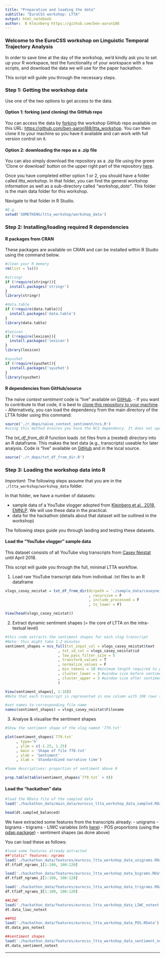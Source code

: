 ```yaml
---
title: "Preparation and loading the data"
subtitle: "EuroCSS workshop: LTTA"
output: html_notebook
author:  B Kleinberg https://github.com/ben-aaron188
---
```


### Welcome to the EuroCSS workshop on Linguistic Temporal Trajectory Analysis

In order to save time at the day of the workshop, we'd kindly ask you to set up your R workspace, test the functionality of your workspace with a few scripts, and download the data we will use for the paper hackathon.

This script will guide you through the necessary steps.


### Step 1: Getting the workshop data

Use one of the two options to get access to the data.

#### Option 1: forking (and cloning) the GitHub repo

You can access the data by [forking](https://help.github.com/articles/fork-a-repo/) the workshop GitHub repo available on this URL: [https://github.com/ben-aaron188/ltta_workshop](https://github.com/ben-aaron188/ltta_workshop). You can then clone it to your machine so you have it available and can work with full version control on it.

#### Option 2: downloading the repo as a .zip file

You can also simply download the repository as a .zip file using the green 'Clone or download' button on the upper right part of the repository [here](https://github.com/ben-aaron188/ltta_workshop).


Once you have completed either option 1 or 2, you should have a folder called *ltta_workshop*. In that folder, you can find the general workshop information as well as a sub-directory called *"workshop_data"*. This folder is the main data folder for this workshop.

Navigate to that folder in R Studio.

```r
#E.g.
setwd('SOMETHING/ltta_workshop/workshop_data')
```


### Step 2: Installing/loading required R dependencies

#### R packages from CRAN

These packages are available on CRAN and can be installed within R Studio using the command below.

```r
#clean your R memory
rm(list = ls())

#stringr
if (!require(stringr)){
  install.packages('stringr')
} 
library(stringr)

#data.table
if (!require(data.table)){
  install.packages('data.table')
} 
library(data.table)

#lexicon
if (!require(lexicon)){
  install.packages('lexicon')
} 
library(lexicon)

#syuzhet
if (!require(syuzhet)){
  install.packages('syuzhet')
} 
library(syuzhet)
```


#### R dependencies from GitHub/source

The *naive context sentiment* code is "live" available on [GitHub](https://github.com/ben-aaron188/naive_context_sentiment). 
- If you want to contribute to that code, it is best to [clone this repository to your machine](https://help.github.com/articles/cloning-a-repository/).
- Alternatively, you can load the dependency from the main directory of the LTTA folder using this command:

```r
source('./r_deps/naive_context_sentiment/ncs.R')
#using this method ensures you have the NCS dependency. It does not update to any commits made in the future (use the GitHub dependency for this for future use)
```

The *txt_df_from_dir.R* function loads .txt files from a (nested) directory into an R dataframe. This makes the text data (e.g., transcripts) useable for later analysis. Code is "live" available on [GitHub](https://github.com/ben-aaron188/r_helper_functions/blob/master/txt_df_from_dir.R) and in the local source. 

```r
source('./r_deps/txt_df_from_dir.R')
```

### Step 3: Loading the workshop data into R

*Important*: The following steps assume that you are in the `./ltta_workshop/workshop_data` folder.

In that folder, we have a number of datasets:

- sample data of a YouTube vlogger adopted from [Kleinberg et al., 2018, EMNLP](https://arxiv.org/ftp/arxiv/papers/1808/1808.09722.pdf). We will use these data in the practical.
- data for the hackathon (details about that dataset will be outlined in the workshop)

The following steps guide you through laoding and testing these datasets.

#### Load the "YouTube vlogger" sample data

This dataset consists of all YouTube vlog transcripts from [Casey Neistat](https://www.youtube.com/user/caseyneistat) until April 2018.

This script will guide you through the full, minimal LTTA workflow.

1. Load raw YouTube transcript data from individual .txt files to an R dataframe

```r
vlogs_casey_neistat = txt_df_from_dir(dirpath = './sample_data/caseyneistat'
                                      , recursive = F
                                      , include_processed = F
                                      , to_lower = F)

View(head(vlogs_casey_neistat))
```

2. Extract dynamic sentiment shapes (= the core of LTTA on the intra-textual level)

```r
#this code extracts the sentiment shapes for each vlog transcript
#Note: this might take 1-2 minutes
sentiment_shapes = ncs_full(txt_input_col = vlogs_casey_neistat$text
                        , txt_id_col = vlogs_casey_neistat$id
                        , low_pass_filter_size = 5
                        , transform_values = T
                        , normalize_values = F
                        , min_tokens = 10 #minimum length required to process a vlog
                        , cluster_lower = 3 #window size before sentiment
                        , cluster_upper = 3 #window size after sentiment
                        )

View(sentiment_shapes[, 1:10])
#Note that each transcript is represented in one column with 100 rows (= standardized narrative time)

#set names to corresponding file name
names(sentiment_shapes) = vlogs_casey_neistat$Filename
```

3. Analyse & visualise the sentiment shapes

```r
#Show the sentiment shape of the vlog named '779.txt'

plot(sentiment_shapes$`779.txt`
     , type='h'
     , ylim = c(-1.25, 1.25)
     , main = 'Shape of file 770.txt'
     , ylab = 'Sentiment'
     , xlab = 'Standardized narrative time')
```

```r
#Some descriptives: proportion of sentiment above 0

prop.table(table(sentiment_shapes$`779.txt` > 0))
```

#### Load the "hackathon" data

```r
#load the RData file of the sampled data
load('./hackathon_data/main_data/eurocss_ltta_workshop_data_sampled.RData')

head(dt.sampled_balanced)
```


We have extracted some features from the transcripts already:
- unigrams
- bigrams
- trigrams
- LIWC variables (info [here](https://repositories.lib.utexas.edu/bitstream/handle/2152/31333/LIWC2015_LanguageManual.pdf))
- POS proportions (using the [qdap package](https://rdrr.io/cran/qdap/man/pos.html))
- sentiment shapes (as done above)

You can load these as follows:

```r
#load some features already extracted
##"static" features: ngrams
load('./hackathon_data/features/eurocss_ltta_workshop_data_unigrams.RData')
df.tfidf_ngrams_1[1:100, 100:120]

load('./hackathon_data/features/eurocss_ltta_workshop_data_bigrams.RData')
df.tfidf_ngrams_2[1:100, 100:120]

load('./hackathon_data/features/eurocss_ltta_workshop_data_trigrams.RData')
df.tfidf_ngrams_3[1:100, 100:120]

##LIWC
load('./hackathon_data/features/eurocss_ltta_workshop_data_LIWC_notext.RData')
dt.data_liwc_notext

##POS
load('./hackathon_data/features/eurocss_ltta_workshop_data_POS.RData')
dt.data_pos_notext

##sentiment shapes
load('./hackathon_data/features/eurocss_ltta_workshop_data_sentiment_notext.RData')
dt.data_sentiment_notext
```


-------------------

